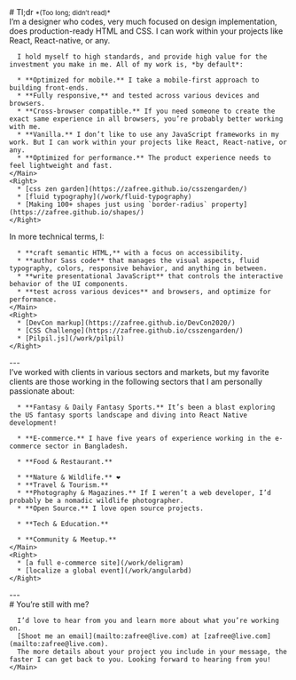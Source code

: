 
<Content>
  
  <Row center>
    <Main full>
      <Brace />
    </Main>
  </Row>

  <Row center>
    <Main full>
      # Tl;dr <small>*(Too long; didn’t read)*</small>
    </Main>
  </Row>
  
  <Row center>
    <Main>
      I’m a designer who codes, very much focused on design implementation, does production-ready HTML and CSS. I can work within your projects like React, React-native, or any.

      I hold myself to high standards, and provide high value for the investment you make in me. All of my work is, *by default*:

      * **Optimized for mobile.** I take a mobile-first approach to building front-ends.
      * **Fully responsive,** and tested across various devices and browsers.
      * **Cross-browser compatible.** If you need someone to create the exact same experience in all browsers, you’re probably better working with me.
      * **Vanilla.** I don’t like to use any JavaScript frameworks in my work. But I can work within your projects like React, React-native, or any.
      * **Optimized for performance.** The product experience needs to feel lightweight and fast. 
    </Main>
    <Right>
      * [css zen garden](https://zafree.github.io/csszengarden/)
      * [fluid typography](/work/fluid-typography)
      * [Making 100+ shapes just using `border-radius` property](https://zafree.github.io/shapes/)
    </Right>
  </Row>

  <Row center>
    <Main>
      In more technical terms, I:

      * **craft semantic HTML,** with a focus on accessibility.
      * **author Sass code** that manages the visual aspects, fluid typography, colors, responsive behavior, and anything in between.
      * **write presentational JavaScript** that controls the interactive behavior of the UI components.
      * **test across various devices** and browsers, and optimize for performance.
    </Main>
    <Right>
      * [DevCon markup](https://zafree.github.io/DevCon2020/)
      * [CSS Challenge](https://zafree.github.io/csszengarden/)
      * [Pilpil.js](/work/pilpil)
    </Right>
  </Row>

  <Row center>
    <Main full>
      ---
    </Main>
  </Row>

  <Row center>
    <Main>
      I’ve worked with clients in various sectors and markets, but my favorite clients are those working in the following sectors that I am personally passionate about:

      * **Fantasy & Daily Fantasy Sports.** It’s been a blast exploring the US fantasy sports landscape and diving into React Native development!

      * **E-commerce.** I have five years of experience working in the e-commerce sector in Bangladesh.

      * **Food & Restaurant.**

      * **Nature & Wildlife.** ❤️
      * **Travel & Tourism.** 
      * **Photography & Magazines.** If I weren’t a web developer, I’d probably be a nomadic wildlife photographer.
      * **Open Source.** I love open source projects.

      * **Tech & Education.**

      * **Community & Meetup.**
    </Main>
    <Right>
      * [a full e-commerce site](/work/deligram)
      * [localize a global event](/work/angularbd)
    </Right>
  </Row>

  <Row center>
    ---
  </Row>

  <Row center>
    <Main full>
      # You’re still with me?

      I’d love to hear from you and learn more about what you’re working on. 
      [Shoot me an email](mailto:zafree@live.com) at [zafree@live.com](mailto:zafree@live.com). 
      The more details about your project you include in your message, the faster I can get back to you. Looking forward to hearing from you!
    </Main>
  </Row>
</Content>